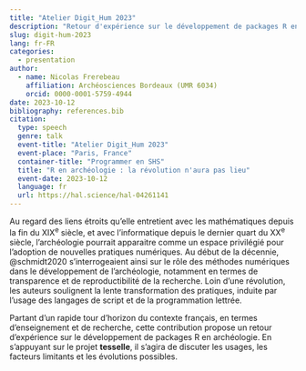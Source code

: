 ```yaml
---
title: "Atelier Digit_Hum 2023"
description: "Retour d'expérience sur le développement de packages R en archéologie lors de la journée d'étude sur les humanités numériques de l'<abbr title=\"Ecole Normale Supérieure\">ENS</abbr>."
slug: digit-hum-2023
lang: fr-FR
categories:
  - presentation
author:
  - name: Nicolas Frerebeau
    affiliation: Archéosciences Bordeaux (UMR 6034)
    orcid: 0000-0001-5759-4944
date: 2023-10-12
bibliography: references.bib
citation:
  type: speech
  genre: talk
  event-title: "Atelier Digit_Hum 2023"
  event-place: "Paris, France"
  container-title: "Programmer en SHS"
  title: "R en archéologie : la révolution n'aura pas lieu"
  event-date: 2023-10-12
  language: fr
  url: https://hal.science/hal-04261141
---
```


Au regard des liens étroits qu'elle entretient avec les mathématiques depuis la fin du XIX^e^ siècle, et avec l'informatique depuis le dernier quart du XX^e^ siècle, l'archéologie pourrait apparaitre comme un espace privilégié pour l'adoption de nouvelles pratiques numériques. Au début de la décennie, @schmidt2020 s'interrogeaient ainsi sur le rôle des méthodes numériques dans le développement de l'archéologie, notamment en termes de transparence et de reproductibilité de la recherche. Loin d'une révolution, les auteurs soulignent la lente transformation des pratiques, induite par l'usage des langages de script et de la programmation lettrée.

Partant d'un rapide tour d'horizon du contexte français, en termes d'enseignement et de recherche, cette contribution propose un retour d’expérience sur le développement de packages R en archéologie. En s'appuyant sur le projet **tesselle**, il s'agira de discuter les usages, les facteurs limitants et les évolutions possibles. 

